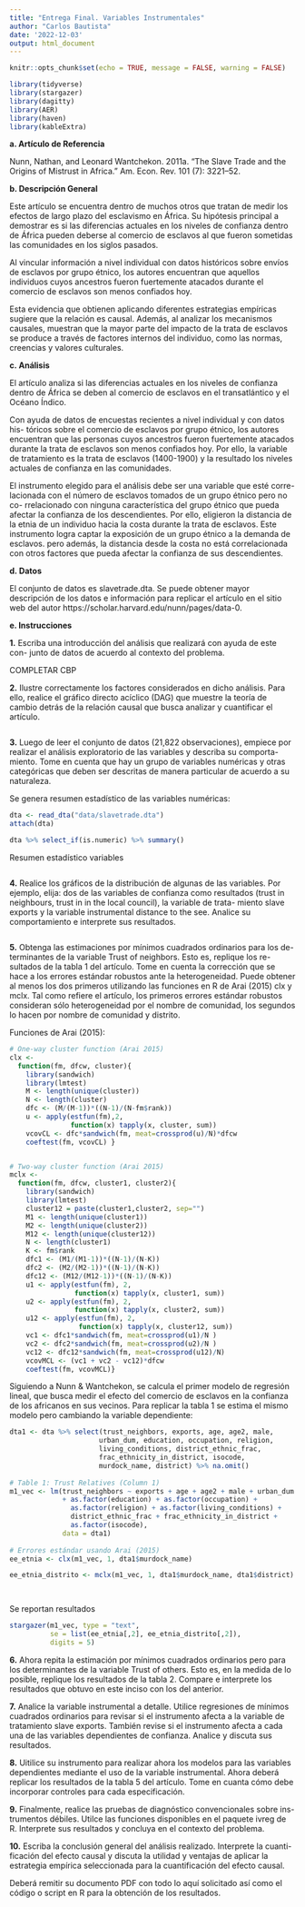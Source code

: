 ```yaml
---
title: "Entrega Final. Variables Instrumentales"
author: "Carlos Bautista"
date: '2022-12-03'
output: html_document
---
```


```r
knitr::opts_chunk$set(echo = TRUE, message = FALSE, warning = FALSE)
```

```r
library(tidyverse)
library(stargazer)
library(dagitty)
library(AER)
library(haven)
library(kableExtra)
```


**a. Artículo de Referencia**

Nunn, Nathan, and Leonard Wantchekon. 2011a. “The Slave Trade and the
Origins of Mistrust in Africa.” Am. Econ. Rev. 101 (7): 3221–52.

**b. Descripción General**

Este artículo se encuentra dentro de muchos otros que tratan de medir los efectos
de largo plazo del esclavismo en África. Su hipótesis principal a demostrar es
si las diferencias actuales en los niveles de confianza dentro de África pueden
deberse al comercio de esclavos al que fueron sometidas las comunidades en los
siglos pasados.

Al vincular información a nivel individual con datos históricos sobre envíos de
esclavos por grupo étnico, los autores encuentran que aquellos individuos cuyos
ancestros fueron fuertemente atacados durante el comercio de esclavos son menos
confiados hoy.

Esta evidencia que obtienen aplicando diferentes estrategias empíricas sugiere
que la relación es causal. Además, al analizar los mecanismos causales, muestran
que la mayor parte del impacto de la trata de esclavos se produce a través de
factores internos del individuo, como las normas, creencias y valores culturales.

**c. Análisis**

El artículo analiza si las diferencias actuales en los niveles de confianza dentro de
África se deben al comercio de esclavos en el transatlántico y el Océano Índico.

Con ayuda de datos de encuestas recientes a nivel individual y con datos his-
tóricos sobre el comercio de esclavos por grupo étnico, los autores encuentran
que las personas cuyos ancestros fueron fuertemente atacados durante la trata
de esclavos son menos confiados hoy. Por ello, la variable de tratamiento es la
trata de esclavos (1400-1900) y la resultado los niveles actuales de confianza en
las comunidades.

El instrumento elegido para el análisis debe ser una variable que esté corre-
lacionada con el número de esclavos tomados de un grupo étnico pero no co-
rrelacionado con ninguna característica del grupo étnico que pueda afectar la
confianza de los descendientes. Por ello, eligieron la distancia de la etnia de un
individuo hacia la costa durante la trata de esclavos. Este instrumento logra
captar la exposición de un grupo étnico a la demanda de esclavos. pero además,
la distancia desde la costa no está correlacionada con otros factores que pueda
afectar la confianza de sus descendientes.

**d. Datos**

El conjunto de datos es slavetrade.dta. Se puede obtener mayor descripción
de los datos e información para replicar el artículo en el sitio web del autor
https://scholar.harvard.edu/nunn/pages/data-0.

**e. Instrucciones**

**1.** Escriba una introducción del análisis que realizará con ayuda de este con-
junto de datos de acuerdo al contexto del problema.

COMPLETAR CBP

**2.** Ilustre correctamente los factores considerados en dicho análisis. Para ello,
realice el gráfico directo acíclico (DAG) que muestre la teoría de cambio
detrás de la relación causal que busca analizar y cuantificar el artículo.

```r

```

**3.** Luego de leer el conjunto de datos (21,822 observaciones), empiece por
realizar el análisis exploratorio de las variables y describa su comporta-
miento. Tome en cuenta que hay un grupo de variables numéricas y otras
categóricas que deben ser descritas de manera particular de acuerdo a su
naturaleza.

Se genera resumen estadístico de las variables numéricas:

```r
dta <- read_dta("data/slavetrade.dta")
attach(dta)

dta %>% select_if(is.numeric) %>% summary() 
```
Resumen estadístico variables
```r

```


**4.** Realice los gráficos de la distribución de algunas de las variables. Por
ejemplo, elija: dos de las variables de confianza como resultados (trust
in neighbours, trust in in the local council), la variable de trata-
miento slave exports y la variable instrumental distance to the see.
Analice su comportamiento e interprete sus resultados.

```r

```


**5.** Obtenga las estimaciones por mínimos cuadrados ordinarios para los de-
terminantes de la variable Trust of neighbors. Esto es, replique los re-
sultados de la tabla 1 del artículo. Tome en cuenta la corrección que se
hace a los errores estándar robustos ante la heterogeneidad. Puede obtener
al menos los dos primeros utilizando las funciones en R de Arai (2015) clx
y mclx. Tal como refiere el artículo, los primeros errores estándar robustos
consideran sólo heterogeneidad por el nombre de comunidad, los segundos
lo hacen por nombre de comunidad y distrito.

Funciones de Arai (2015):

```r
# One-way cluster function (Arai 2015)
clx <-
  function(fm, dfcw, cluster){
    library(sandwich)
    library(lmtest)
    M <- length(unique(cluster))
    N <- length(cluster)
    dfc <- (M/(M-1))*((N-1)/(N-fm$rank))
    u <- apply(estfun(fm),2,
               function(x) tapply(x, cluster, sum))
    vcovCL <- dfc*sandwich(fm, meat=crossprod(u)/N)*dfcw
    coeftest(fm, vcovCL) }


# Two-way cluster function (Arai 2015)
mclx <-
  function(fm, dfcw, cluster1, cluster2){
    library(sandwich)
    library(lmtest)
    cluster12 = paste(cluster1,cluster2, sep="")
    M1 <- length(unique(cluster1))
    M2 <- length(unique(cluster2))
    M12 <- length(unique(cluster12))
    N <- length(cluster1)
    K <- fm$rank
    dfc1 <- (M1/(M1-1))*((N-1)/(N-K))
    dfc2 <- (M2/(M2-1))*((N-1)/(N-K))
    dfc12 <- (M12/(M12-1))*((N-1)/(N-K))
    u1 <- apply(estfun(fm), 2,
                function(x) tapply(x, cluster1, sum))
    u2 <- apply(estfun(fm), 2,
                function(x) tapply(x, cluster2, sum))
    u12 <- apply(estfun(fm), 2,
                 function(x) tapply(x, cluster12, sum))
    vc1 <- dfc1*sandwich(fm, meat=crossprod(u1)/N )
    vc2 <- dfc2*sandwich(fm, meat=crossprod(u2)/N )
    vc12 <- dfc12*sandwich(fm, meat=crossprod(u12)/N)
    vcovMCL <- (vc1 + vc2 - vc12)*dfcw
    coeftest(fm, vcovMCL)}
```

Siguiendo a Nunn & Wantchekon, se calcula el primer modelo de regresión lineal,
que busca medir el efecto del comercio de esclavos en la confianza de los africanos
en sus vecinos.
Para replicar la tabla 1 se estima el mismo modelo pero cambiando la variable
dependiente:

```r

dta1 <- dta %>% select(trust_neighbors, exports, age, age2, male,
                      urban_dum, education, occupation, religion,
                      living_conditions, district_ethnic_frac,
                      frac_ethnicity_in_district, isocode,
                      murdock_name, district) %>% na.omit()
  
# Table 1: Trust Relatives (Column 1)
m1_vec <- lm(trust_neighbors ~ exports + age + age2 + male + urban_dum 
             + as.factor(education) + as.factor(occupation) +
               as.factor(religion) + as.factor(living_conditions) +
               district_ethnic_frac + frac_ethnicity_in_district +
               as.factor(isocode), 
             data = dta1)
  
# Errores estándar usando Arai (2015)
ee_etnia <- clx(m1_vec, 1, dta1$murdock_name)

ee_etnia_distrito <- mclx(m1_vec, 1, dta1$murdock_name, dta1$district)

  
```

Se reportan resultados
```r
stargazer(m1_vec, type = "text",
          se = list(ee_etnia[,2], ee_etnia_distrito[,2]),
          digits = 5)
```

**6.** Ahora repita la estimación por mínimos cuadrados ordinarios pero para
los determinantes de la variable Trust of others. Esto es, en la medida 
de lo posible, replique los resultados de la tabla 2. Compare e interprete
los resultados que obtuvo en este inciso con los del anterior.

**7.** Analice la variable instrumental a detalle. Utilice regresiones de mínimos
cuadrados ordinarios para revisar si el instrumento afecta a la variable
de tratamiento slave exports. También revise si el instrumento afecta a
cada una de las variables dependientes de confianza. Analice y discuta sus
resultados.

**8.** Uitilice su instrumento para realizar ahora los modelos para las variables
dependientes mediante el uso de la variable instrumental. Ahora deberá
replicar los resultados de la tabla 5 del artículo. Tome en cuanta cómo
debe incorporar controles para cada especificación.

**9.** Finalmente, realice las pruebas de diagnóstico convencionales sobre ins-
trumentos débiles. Utilce las funciones disponibles en el paquete ivreg de
R. Interprete sus resultados y concluya en el contexto del problema.

**10.** Escriba la conclusión general del análisis realizado. Interprete la cuanti-
ficación del efecto causal y discuta la utilidad y ventajas de aplicar la
estrategia empírica seleccionada para la cuantificación del efecto causal.


Deberá remitir su documento PDF con todo lo aquí solicitado así como el código
o script en R para la obtención de los resultados.
